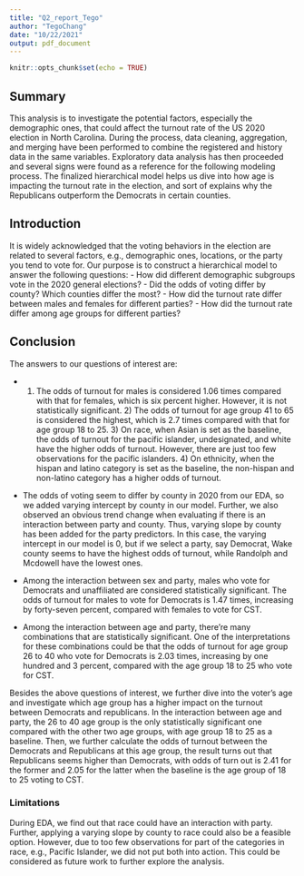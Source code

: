 ```yaml
---
title: "Q2_report_Tego"
author: "TegoChang"
date: "10/22/2021"
output: pdf_document
---
```


```r
knitr::opts_chunk$set(echo = TRUE)
```


## Summary
This analysis is to investigate the potential factors, especially the demographic ones, that could affect the turnout rate of the US 2020 election in North Carolina. During the process, data cleaning, aggregation, and merging have been performed to combine the registered and history data in the same variables. Exploratory data analysis has then proceeded and several signs were found as a reference for the following modeling process. The finalized hierarchical model helps us dive into how age is impacting the turnout rate in the election, and sort of explains why the Republicans outperform the Democrats in certain counties. 

## Introduction
It is widely acknowledged that the voting behaviors in the election are related to several factors, e.g., demographic ones, locations, or the party you tend to vote for. Our purpose is to construct a hierarchical model to answer the following questions: 
- How did different demographic subgroups vote in the 2020 general elections?
- Did the odds of voting differ by county? Which counties differ the most?
- How did the turnout rate differ between males and females for different parties?
- How did the turnout rate differ among age groups for different parties?

## Conclusion
The answers to our questions of interest are: 

- 1) The odds of turnout for males is considered 1.06 times compared with that for females, which is six percent higher. However, it is not statistically significant. 2) The odds of turnout for age group 41 to 65 is considered the highest, which is 2.7 times compared with that for age group 18 to 25. 3) On race, when Asian is set as the baseline, the odds of turnout for the pacific islander, undesignated, and white have the higher odds of turnout. However, there are just too few observations for the pacific islanders. 4) On ethnicity, when the hispan and latino category is set as the baseline, the non-hispan and non-latino category has a higher odds of turnout. 

- The odds of voting seem to differ by county in 2020 from our EDA, so we added varying intercept by county in our model. Further, we also observed an obvious trend change when evaluating if there is an interaction between party and county. Thus, varying slope by county has been added for the party predictors. In this case, the varying intercept in our model is 0, but if we select a party, say Democrat, Wake county seems to have the highest odds of turnout, while Randolph and Mcdowell have the lowest ones.

- Among the interaction between sex and party, males who vote for Democrats and unaffiliated are considered statistically significant. The odds of turnout for males to vote for Democrats is 1.47 times, increasing by forty-seven percent, compared with females to vote for CST. 

- Among the interaction between age and party, there're many combinations that are statistically significant. One of the interpretations for these combinations could be that the odds of turnout for age group 26 to 40 who vote for Democrats is 2.03 times, increasing by one hundred and 3 percent, compared with the age group 18 to 25 who vote for CST. 

Besides the above questions of interest, we further dive into the voter's age and investigate which age group has a higher impact on the turnout between Democrats and republicans. In the interaction between age and party, the 26 to 40 age group is the only statistically significant one compared with the other two age groups, with age group 18 to 25 as a baseline. Then, we further calculate the odds of turnout between the Democrats and Republicans at this age group, the result turns out that Republicans seems higher than Democrats, with odds of turn out is 2.41 for the former and 2.05 for the latter when the baseline is the age group of 18 to 25 voting to CST.

### Limitations
During EDA, we find out that race could have an interaction with party. Further, applying a varying slope by county to race could also be a feasible option. However, due to too few observations for part of the categories in race, e.g., Pacific Islander, we did not put both into action. This could be considered as future work to further explore the analysis.     